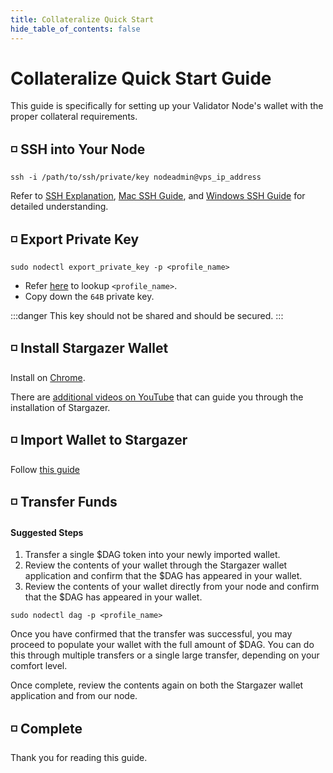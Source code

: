 ```yaml
---
title: Collateralize Quick Start
hide_table_of_contents: false
---
```


# Collateralize Quick Start Guide

This guide is specifically for setting up your Validator Node's wallet with the proper collateral requirements.

## ◽ SSH into Your Node
```
ssh -i /path/to/ssh/private/key nodeadmin@vps_ip_address
```
Refer to [SSH Explanation](/validate/validator/ssh-keys), [Mac SSH Guide](/validate/resources/accessMac), and [Windows SSH Guide](/validate/resources/accessWin)
for detailed understanding.

## ◽ Export Private Key
```
sudo nodectl export_private_key -p <profile_name>
```

- Refer [here](/validate/quick-start/prerequisites#-profile-table) to lookup `<profile_name>`. 
- Copy down the `64B` private key.

:::danger 
This key should not be shared and should be secured.
:::

## ◽ Install Stargazer Wallet
Install on [Chrome](https://www.youtube.com/watch?v=iXEnrxijiqg).

There are [additional videos on YouTube](https://www.google.com/search?q=how+do+i+install+stargazer+wallet&sca_esv=how+do+i+install+stargazer+wallet) that can guide you through the installation of Stargazer.

## ◽ Import Wallet to Stargazer
Follow [this guide](https://intercom.help/constellation-network/en/articles/5677935-how-do-i-import-an-existing-wallet-using-a-private-key-json-file)

## ◽ Transfer Funds

#### Suggested Steps
1. Transfer a single $DAG token into your newly imported wallet.
1. Review the contents of your wallet through the Stargazer wallet application and confirm that the $DAG has appeared in your wallet.
1. Review the contents of your wallet directly from your node and confirm that the $DAG has appeared in your wallet.
```
sudo nodectl dag -p <profile_name>
```

Once you have confirmed that the transfer was successful, you may proceed to populate your wallet with the full amount of $DAG. You can do this through multiple transfers or a single large transfer, depending on your comfort level.

Once complete, review the contents again on both the Stargazer wallet application and from our node.

## ◽ Complete

Thank you for reading this guide.